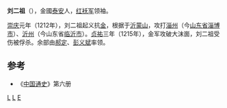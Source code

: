 '''刘二祖'''（{{bd||？|1215年||catIdx=L}}），金國[[泰安|泰安]]人，[[红袄军|红袄军]]领袖。

[[崇庆|崇庆]]元年（1212年），刘二祖起义抗[[金朝|金]]，根据于[[沂蒙山|沂蒙山]]，攻打[[淄州|淄州]]（今[[山东省|山东省]][[淄博市|淄博市]]）、[[沂州|沂州]]（今山东省[[临沂市|临沂市]]）。[[贞祐|贞祐]]三年（1215年），金军攻破大沫崮，刘二祖受伤被俘杀。余部由[[郝定|郝定]]、[[彭义斌|彭义斌]]率领。

==参考==
*《[[中国通史|中国通史]]》第六册

{{中國民變起事領袖}}

[[Category:泰安人|L]]
[[Category:金朝民变领袖|L]]
[[Category:刘姓|E]]